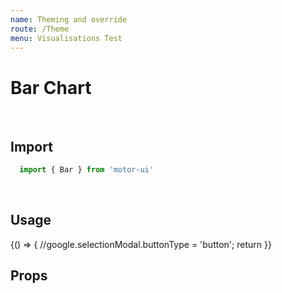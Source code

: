 ```yaml
---
name: Theming and override
route: /Theme
menu: Visualisations Test
---
```


<h1 style={{ margin: '0px' }}>Bar Chart</h1>

<br />

## Import

```javascript
  import { Bar } from 'motor-ui'
```

<br />

## Usage



<Playground>
{() => {
//google.selectionModal.buttonType = 'button';
return <Motor  
theme={google}
  config={{
            host: "localhost",
            secure: false,
            port: 19077,
            prefix: "",
            appId: "0a6aaa49-cb0d-4b0c-8bd3-07c38878d318"
  }}>
      <Bar
            cols={[
              { qField: 'Year', qLabel: 'Year' },
              { qField: '[OICA region]', qLabel: 'OICA region' },
              { qField: '=Sum([Car sales])', qLabel: 'Car sales' }
              // {
              //   qField: '=Sum([Commercial vehicle sales])',
              //   qLabel: 'Commercial vehicles sales'
              // }
            ]}
            // title="Vehicle Sales by Region"
            // subTitle="Vehicle Sales by Region"
                        tickSpacing="narrow"
            showGridlines={true}
            textOnAxis='both'
            // showLegend={true}
            suppressZero={true}
            suppressScroll={true}
            stacked={true}
            // percentStacked={true}
            height="410px"
            // border = {false}
            calcCondition={{
              qCond: '1+1=2',
              qMsg: 'Calculation condition has not been met'
            }}></Bar>
     
  </Motor>
 }}
</Playground>

<br />

## Props
